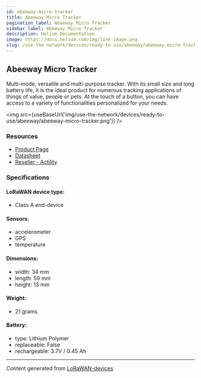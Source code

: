 ```yaml
---
id: abeeway-micro-tracker
title: Abeeway Micro Tracker
pagination_label: Abeeway Micro Tracker
sidebar_label: Abeeway Micro Tracker
description: Helium Documentation
image: https://docs.helium.com/img/link-image.png
slug: /use-the-network/devices/ready-to-use/abeeway/abeeway-micro-tracker
---
```



## Abeeway Micro Tracker

Multi-mode, versatile and multi-purpose tracker. With its small size and long battery life, it is
the ideal product for numerous tracking applications of things of value, people or pets. At the
touch of a button, you can have access to a variety of functionalities personalized for your needs.

<img
  src={useBaseUrl('img/use-the-network/devices/ready-to-use/abeeway/abeeway-micro-tracker.png')}
/>

### Resources

- [Product Page](https://www.abeeway.com/micro-tracker/)
- [Datasheet](https://www.abeeway.com/wp-content/uploads/2023/05/Abeeway_Products_Micro_B_2022-V2.6.pdf)
- [Reseller - Actility](https://market.thingpark.com/abeeway-micro-tracker-v3.html)

### Specifications

#### LoRaWAN device type:

- Class A end-device

#### Sensors:

- accelerometer
- GPS
- temperature

#### Dimensions:

- width: 34 mm
- length: 59 mm
- height: 13 mm

#### Weight:

- 21 grams

#### Battery:

- type: Lithium Polymer
- replaceable: False
- rechargeable: 3.7V / 0.45 Ah

---

Content generated from [LoRaWAN-devices](https://github.com/TheThingsNetwork/lorawan-devices)

